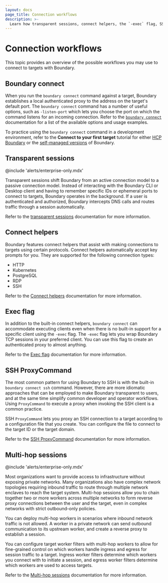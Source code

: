 ```yaml
---
layout: docs
page_title: Connection workflows
description: >-
  Learn how transparent sessions, connect helpers, the `-exec` flag, SSH ProxyCommand, and multi-hop sessions can help facilitate connections to targets.
---
```


# Connection workflows

This topic provides an overview of the possible workflows you may use to connect to targets with Boundary.

## Boundary connect

When you run the `boundary connect` command against a target, Boundary establishes a local authenticated proxy to the address on the target's default port.
The `boundary connect` command has a number of useful options, such as `-listen-port` which lets you choose the port on which the command listens for an incoming connection.
Refer to the [`boundary connect`](/boundary/docs/commands/connect) documentation for a list of the available options and usage examples.

To practice using the `boundary connect` command in a development environment, refer to the **Connect to your first target** tutorial for either [HCP Boundary](/boundary/tutorials/hcp-getting-started/hcp-getting-started-connect) or the [self-managed versions](/boundary/tutorials/get-started-community/community-get-started-connect) of Boundary.

## Transparent sessions

@include 'alerts/enterprise-only.mdx'

Transparent sessions shift Boundary from an active connection model to a passive connection model.
Instead of interacting with the Boundary CLI or Desktop client and having to remember specific IDs or ephemeral ports to connect to targets, Boundary operates in the background.
If a user is authenticated and authorized, Boundary intercepts DNS calls and routes traffic through a session automatically.

Refer to the [transparent sessions](/boundary/docs/concepts/transparent-sessions) documentation for more information.

## Connect helpers

Boundary features connect helpers that assist with making connections to targets using certain protocols.
Connect helpers automatically accept key prompts for you.
They are supported for the following connection types:

- HTTP
- Kubernetes
- PostgreSQL
- RDP
- SSH

Refer to the [Connect helpers](/boundary/docs/targets/connections/connect-helpers) documentation for more information.

## Exec flag

In addition to the built-in connect helpers, `boundary connect` can accommodate executing clients even when there is no built-in support for a specific client using the `-exec` flag.
The `-exec` flag lets you wrap Boundary TCP sessions in your preferred client.
You can use this flag to create an authenticated proxy to almost anything.

Refer to the [Exec flag](/boundary/docs/targets/connections/exec-flag) documentation for more information.

## SSH ProxyCommand

The most common pattern for using Boundary to SSH is with the built-in `boundary connect ssh` command.
However, there are more idiomatic approaches that can be employed to make Boundary transparent to users, and at the same time simplify common developer and operator workflows.
Using `ProxyCommand` to execute a proxy when invoking the SSH client is a common practice.

SSH `ProxyCommand` lets you proxy an SSH connection to a target according to a configuration file that you create.
You can configure the file to connect to the target ID or the target domain.

Refer to the [SSH ProxyCommand](/boundary/docs/targets/connections/workflow-ssh-proxycommand) documentation for more information.

## Multi-hop sessions

@include 'alerts/enterprise-only.mdx'

Most organizations want to provide access to infrastructure without exposing private networks.
Many organizations also have complex network topologies requiring inbound traffic to route through multiple network enclaves to reach the target system.
Multi-hop sessions allow you to chain together two or more workers across multiple networks to form reverse proxy connections between the user and the target, even in complex networks with strict outbound-only policies.

You can deploy multi-hop workers in scenarios where inbound network traffic is
not allowed.
A worker in a private network can send outbound communication to its upstream worker, and create a reverse proxy to establish a session.

You can configure target worker filters with multi-hop workers to allow for fine-grained control on which workers handle ingress and egress for session traffic to a target.
Ingress worker filters determine which workers you connect with to initiate a session, and egress worker filters determine which workers are used to access targets.

Refer to the [Multi-hop sessions](/boundary/docs/workers/multi-hop) documentation for more information.